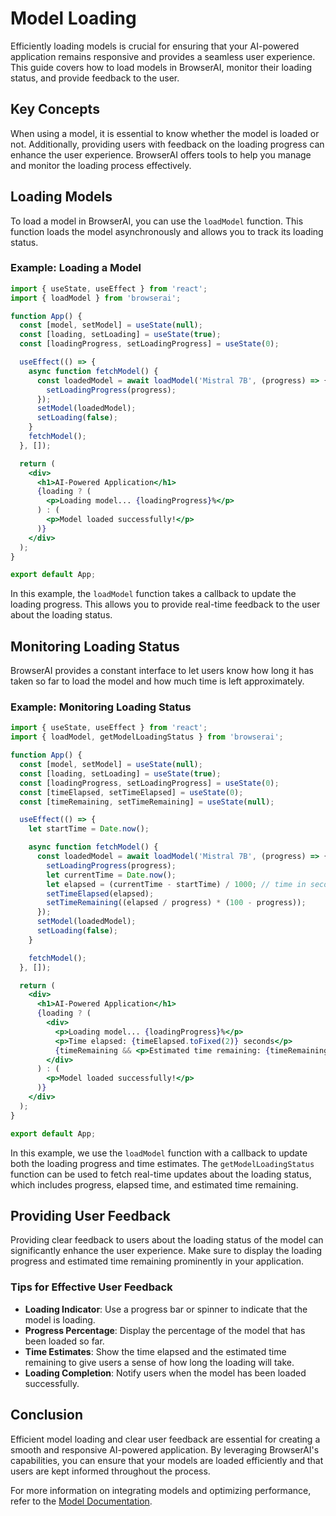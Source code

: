 # Model Loading

Efficiently loading models is crucial for ensuring that your AI-powered application remains responsive and provides a seamless user experience. This guide covers how to load models in BrowserAI, monitor their loading status, and provide feedback to the user.

## Key Concepts

When using a model, it is essential to know whether the model is loaded or not. Additionally, providing users with feedback on the loading progress can enhance the user experience. BrowserAI offers tools to help you manage and monitor the loading process effectively.

## Loading Models

To load a model in BrowserAI, you can use the `loadModel` function. This function loads the model asynchronously and allows you to track its loading status.

### Example: Loading a Model

```jsx
import { useState, useEffect } from 'react';
import { loadModel } from 'browserai';

function App() {
  const [model, setModel] = useState(null);
  const [loading, setLoading] = useState(true);
  const [loadingProgress, setLoadingProgress] = useState(0);

  useEffect(() => {
    async function fetchModel() {
      const loadedModel = await loadModel('Mistral 7B', (progress) => {
        setLoadingProgress(progress);
      });
      setModel(loadedModel);
      setLoading(false);
    }
    fetchModel();
  }, []);

  return (
    <div>
      <h1>AI-Powered Application</h1>
      {loading ? (
        <p>Loading model... {loadingProgress}%</p>
      ) : (
        <p>Model loaded successfully!</p>
      )}
    </div>
  );
}

export default App;
```

In this example, the `loadModel` function takes a callback to update the loading progress. This allows you to provide real-time feedback to the user about the loading status.

## Monitoring Loading Status

BrowserAI provides a constant interface to let users know how long it has taken so far to load the model and how much time is left approximately.

### Example: Monitoring Loading Status

```jsx
import { useState, useEffect } from 'react';
import { loadModel, getModelLoadingStatus } from 'browserai';

function App() {
  const [model, setModel] = useState(null);
  const [loading, setLoading] = useState(true);
  const [loadingProgress, setLoadingProgress] = useState(0);
  const [timeElapsed, setTimeElapsed] = useState(0);
  const [timeRemaining, setTimeRemaining] = useState(null);

  useEffect(() => {
    let startTime = Date.now();

    async function fetchModel() {
      const loadedModel = await loadModel('Mistral 7B', (progress) => {
        setLoadingProgress(progress);
        let currentTime = Date.now();
        let elapsed = (currentTime - startTime) / 1000; // time in seconds
        setTimeElapsed(elapsed);
        setTimeRemaining((elapsed / progress) * (100 - progress));
      });
      setModel(loadedModel);
      setLoading(false);
    }

    fetchModel();
  }, []);

  return (
    <div>
      <h1>AI-Powered Application</h1>
      {loading ? (
        <div>
          <p>Loading model... {loadingProgress}%</p>
          <p>Time elapsed: {timeElapsed.toFixed(2)} seconds</p>
          {timeRemaining && <p>Estimated time remaining: {timeRemaining.toFixed(2)} seconds</p>}
        </div>
      ) : (
        <p>Model loaded successfully!</p>
      )}
    </div>
  );
}

export default App;
```

In this example, we use the `loadModel` function with a callback to update both the loading progress and time estimates. The `getModelLoadingStatus` function can be used to fetch real-time updates about the loading status, which includes progress, elapsed time, and estimated time remaining.

## Providing User Feedback

Providing clear feedback to users about the loading status of the model can significantly enhance the user experience. Make sure to display the loading progress and estimated time remaining prominently in your application.

### Tips for Effective User Feedback

- **Loading Indicator**: Use a progress bar or spinner to indicate that the model is loading.
- **Progress Percentage**: Display the percentage of the model that has been loaded so far.
- **Time Estimates**: Show the time elapsed and the estimated time remaining to give users a sense of how long the loading will take.
- **Loading Completion**: Notify users when the model has been loaded successfully.

## Conclusion

Efficient model loading and clear user feedback are essential for creating a smooth and responsive AI-powered application. By leveraging BrowserAI's capabilities, you can ensure that your models are loaded efficiently and that users are kept informed throughout the process.

For more information on integrating models and optimizing performance, refer to the [Model Documentation](https://example.com/models).
